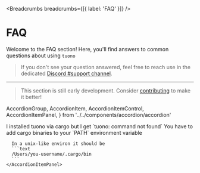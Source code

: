 
<MetaTags
  title="Tuono - FAQ"
  canonical="https://tuono.dev/documentation/faq"
  description="Find answers to common questions about using tuono"
/>


<Breadcrumbs breadcrumbs={[{ label: 'FAQ' }]} />

# FAQ

Welcome to the FAQ section! Here, you'll find answers to common questions about using `tuono`

> If you don't see your question answered, feel free to reach use in the dedicated [Discord #support channel](https://discord.com/channels/1307411506735874208/1307692152037572678).

---

> This section is still early development. Consider [contributing](/documentation/contributing) to make it better!

  AccordionGroup,
  AccordionItem,
  AccordionItemControl,
  AccordionItemPanel,
} from '../../components/accordion/accordion'

<AccordionGroup variant="contained">
  <AccordionItem value="tuono-command-not-found">
    <AccordionItemControl>
      I installed tuono via cargo but I get `tuono: command not found`
    </AccordionItemControl>
    <AccordionItemPanel>
      You have to add cargo binaries to your `PATH` environment variable

      In a unix-like environ it should be
      ```text
      /Users/you-username/.cargo/bin
      ```
    </AccordionItemPanel>

  </AccordionItem>
</AccordionGroup>
